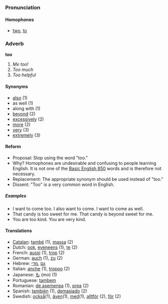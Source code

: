 ===Pronunciation===
====Homophones====
*[[two]], [[to]]

===Adverb===
'''too'''

#''Me too!''
#''Too much''
#''Too helpful''

====Synonyms====
*[[also]] (1)
*as well (1)
*along with (1)
*[[beyond]] (2)
*[[excessively]] (2)
*[[more]] (2)
*[[very]]  (3)
*[[extremely]] (3)

====Reform====
*Proposal:  Stop using the word "too."
*Why?  Homophones are undesirable and confusing to people learning English.  It is not one of the [[w:Basic_english | Basic English 850]] words and is therefore not necessary.
*Replacement:  The appropriate synonym should be used instead of "too."
*Dissent:  "Too" is a very common word in English.

=====Examples=====
*I want to come too. I also want to come.  I want to come as well.
*That candy is too sweet for me.  That candy is beyond sweet for me.
*You are too kind.  You are very kind.

====Translations====
*[[Catalan]]: [[també]] (1), [[massa]] (2)
*Dutch: [[ook]], [[eveneens]] (1), [[te]] (2)
*French: [[aussi]] (1), [[trop]] (2)
*German: [[auch]] (1), [[zu]] (2)
*Hebrew: [[גם]] ,[[מדי]]
*Italian: [[anche]] (1), [[troppo]] (2)
*Japanese: [[も]] (mo) (1)
*Portuguese: [[tambem]]
*Romanian: [[de asemenea]] (1), [[prea]] (2)
*Spanish: [[también]] (1), [[demasiado]] (2)
*Swedish: [[också]](1), [[även]](1), [[med]](1), [[alltför]] (2), [[för]] (2)